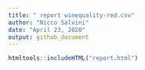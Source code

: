 ```yaml
---
title: " report winequality-red.csv"
author: "Nicco Salvini"
date: "April 23, 2020"
output: github_document
---
```


```r
htmltools::includeHTML("report.html")
```